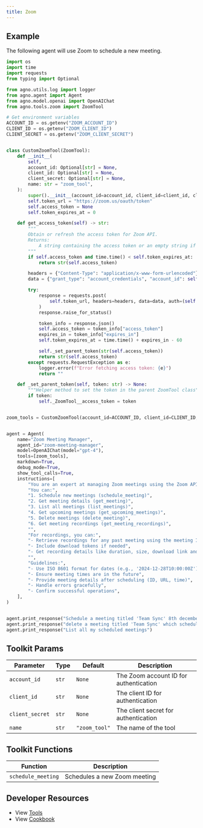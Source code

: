 ```yaml
---
title: Zoom
---
```


## Example

The following agent will use Zoom to schedule a new meeting.

```python cookbook/tools/zoom_tools.py
import os
import time
import requests
from typing import Optional

from agno.utils.log import logger
from agno.agent import Agent
from agno.model.openai import OpenAIChat
from agno.tools.zoom import ZoomTool

# Get environment variables
ACCOUNT_ID = os.getenv("ZOOM_ACCOUNT_ID")
CLIENT_ID = os.getenv("ZOOM_CLIENT_ID")
CLIENT_SECRET = os.getenv("ZOOM_CLIENT_SECRET")


class CustomZoomTool(ZoomTool):
    def __init__(
        self,
        account_id: Optional[str] = None,
        client_id: Optional[str] = None,
        client_secret: Optional[str] = None,
        name: str = "zoom_tool",
    ):
        super().__init__(account_id=account_id, client_id=client_id, client_secret=client_secret, name=name)
        self.token_url = "https://zoom.us/oauth/token"
        self.access_token = None
        self.token_expires_at = 0

    def get_access_token(self) -> str:
        """
        Obtain or refresh the access token for Zoom API.
        Returns:
            A string containing the access token or an empty string if token retrieval fails.
        """
        if self.access_token and time.time() < self.token_expires_at:
            return str(self.access_token)

        headers = {"Content-Type": "application/x-www-form-urlencoded"}
        data = {"grant_type": "account_credentials", "account_id": self.account_id}

        try:
            response = requests.post(
                self.token_url, headers=headers, data=data, auth=(self.client_id, self.client_secret)
            )
            response.raise_for_status()

            token_info = response.json()
            self.access_token = token_info["access_token"]
            expires_in = token_info["expires_in"]
            self.token_expires_at = time.time() + expires_in - 60

            self._set_parent_token(str(self.access_token))
            return str(self.access_token)
        except requests.RequestException as e:
            logger.error(f"Error fetching access token: {e}")
            return ""

    def _set_parent_token(self, token: str) -> None:
        """Helper method to set the token in the parent ZoomTool class"""
        if token:
            self._ZoomTool__access_token = token


zoom_tools = CustomZoomTool(account_id=ACCOUNT_ID, client_id=CLIENT_ID, client_secret=CLIENT_SECRET)


agent = Agent(
    name="Zoom Meeting Manager",
    agent_id="zoom-meeting-manager",
    model=OpenAIChat(model="gpt-4"),
    tools=[zoom_tools],
    markdown=True,
    debug_mode=True,
    show_tool_calls=True,
    instructions=[
        "You are an expert at managing Zoom meetings using the Zoom API.",
        "You can:",
        "1. Schedule new meetings (schedule_meeting)",
        "2. Get meeting details (get_meeting)",
        "3. List all meetings (list_meetings)",
        "4. Get upcoming meetings (get_upcoming_meetings)",
        "5. Delete meetings (delete_meeting)",
        "6. Get meeting recordings (get_meeting_recordings)",
        "",
        "For recordings, you can:",
        "- Retrieve recordings for any past meeting using the meeting ID",
        "- Include download tokens if needed",
        "- Get recording details like duration, size, download link and file types",
        "",
        "Guidelines:",
        "- Use ISO 8601 format for dates (e.g., '2024-12-28T10:00:00Z')",
        "- Ensure meeting times are in the future",
        "- Provide meeting details after scheduling (ID, URL, time)",
        "- Handle errors gracefully",
        "- Confirm successful operations",
    ],
)


agent.print_response("Schedule a meeting titled 'Team Sync' 8th december at 2 PM UTC for 45 minutes")
agent.print_response("delete a meeting titled 'Team Sync' which scheduled tomorrow at 2 PM UTC for 45 minutes")
agent.print_response("List all my scheduled meetings")
```

## Toolkit Params

| Parameter       | Type  | Default       | Description                            |
| --------------- | ----- | ------------- | -------------------------------------- |
| `account_id`    | `str` | `None`        | The Zoom account ID for authentication |
| `client_id`     | `str` | `None`        | The client ID for authentication       |
| `client_secret` | `str` | `None`        | The client secret for authentication   |
| `name`          | `str` | `"zoom_tool"` | The name of the tool                   |

## Toolkit Functions

| Function           | Description                  |
| ------------------ | ---------------------------- |
| `schedule_meeting` | Schedules a new Zoom meeting |

## Developer Resources

- View [Tools](https://github.com/phidatahq/agno/blob/main/libs/agno/agno/tools/zoom_tools.py)
- View [Cookbook](https://github.com/phidatahq/agno/blob/main/cookbook/tools/zoom_tools.py)
